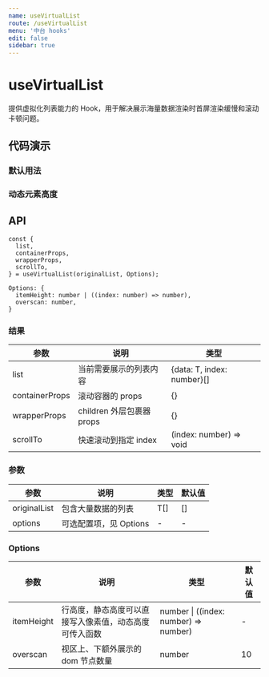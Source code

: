 ```yaml
---
name: useVirtualList
route: /useVirtualList
menu: '中台 hooks'
edit: false
sidebar: true
---
```





# useVirtualList

提供虚拟化列表能力的 Hook，用于解决展示海量数据渲染时首屏渲染缓慢和滚动卡顿问题。

## 代码演示

### 默认用法

<JackBox tsCode={Demo1Tsx} jsCode={Demo1Jsx} demoName='默认用法' description='渲染大量数据'>
  <Demo1 />
</JackBox>

### 动态元素高度

<JackBox tsCode={Demo2Tsx} jsCode={Demo2Jsx} demoName='动态元素高度' description='动态指定每个元素的高度'>
  <Demo2 />
</JackBox>

## API

```
const {
  list,
  containerProps,
  wrapperProps,
  scrollTo,
} = useVirtualList(originalList, Options);

Options: {
  itemHeight: number | ((index: number) => number),
  overscan: number,
}
```

### 结果

| 参数     | 说明                                     | 类型       |
|----------|------------------------------------------|------------|
| list  | 当前需要展示的列表内容                             | {data: T, index: number}[]    |
| containerProps     | 滚动容器的 props                             | {}        |
| wrapperProps | children 外层包裹器 props   | {} |
| scrollTo    | 快速滚动到指定 index                          | (index: number) => void        |

### 参数

| 参数    | 说明                                         | 类型                   | 默认值 |
|---------|----------------------------------------------|------------------------|--------|
| originalList | 包含大量数据的列表 | T[] | []      |
| options | 可选配置项，见 Options                       | -                      | -      |


### Options

| 参数 | 说明         | 类型   | 默认值 |
|------|--------------|--------|--------|
| itemHeight | 行高度，静态高度可以直接写入像素值，动态高度可传入函数 | number \| ((index: number) => number) | -    |
| overscan | 视区上、下额外展示的 dom 节点数量 | number | 10    |